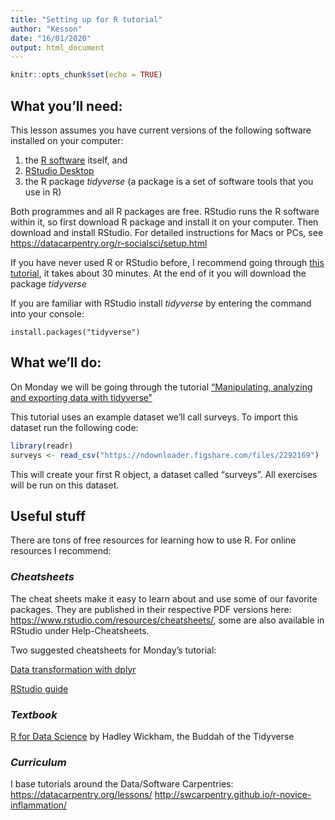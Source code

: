```yaml
---
title: "Setting up for R tutorial"
author: "Kesson"
date: "16/01/2020"
output: html_document
---
```


```r
knitr::opts_chunk$set(echo = TRUE)
```

## What you’ll need:
This lesson assumes you have current versions of the following software installed on your computer:

1.	the [R software](https://cran.r-project.org/) itself, and
2.	[RStudio Desktop](https://rstudio.com/products/rstudio/download/)
3.  the R package *tidyverse* (a package is a set of software tools that you use in R)

Both programmes and all R packages are free. RStudio runs the R software within it, so first download R package and install it on your computer. Then download and install RStudio. For detailed instructions for Macs or PCs, see <https://datacarpentry.org/r-socialsci/setup.html>

If you have never used R or RStudio before, I recommend going through [this tutorial](https://datacarpentry.org/r-socialsci/00-intro/index.html), it takes about 30 minutes. At the end of it you will download the package *tidyverse*

If you are familiar with RStudio install *tidyverse* by entering the command into your console:

`install.packages("tidyverse")`

## What we'll do:

On Monday we will be going through the tutorial ["Manipulating, analyzing and exporting data with tidyverse"](https://datacarpentry.org/R-ecology-lesson/03-dplyr.html) 

This tutorial uses an example dataset we'll call surveys. To import this dataset run the following code:

```r
library(readr)
surveys <- read_csv("https://ndownloader.figshare.com/files/2292169")
```
This will create your first R object, a dataset called "surveys". All exercises will be run on this dataset.

## Useful stuff

There are tons of free resources for learning how to use R. 
For online resources I recommend: 

### *Cheatsheets*
The cheat sheets make it easy to learn about and use some of our favorite packages. They are published in their respective PDF versions here: <https://www.rstudio.com/resources/cheatsheets/>, some are also available in RStudio under Help-Cheatsheets.

Two suggested cheatsheets for Monday's tutorial: 

[Data transformation with dplyr](https://github.com/rstudio/cheatsheets/blob/master/data-transformation.pdf)

[RStudio guide](https://github.com/rstudio/cheatsheets/blob/master/rstudio-ide.pdf)

### *Textbook*
[R for Data Science](https://r4ds.had.co.nz) by Hadley Wickham, the Buddah of the Tidyverse

### *Curriculum*
I base tutorials around the Data/Software Carpentries:
<https://datacarpentry.org/lessons/>
<http://swcarpentry.github.io/r-novice-inflammation/>